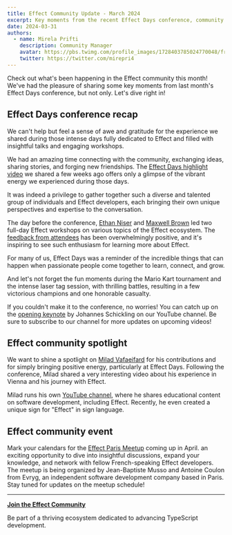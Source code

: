```yaml
---
title: Effect Community Update - March 2024 
excerpt: Key moments from the recent Effect Days conference, community spotlight, and upcoming event.
date: 2024-03-31
authors:
  - name: Mirela Prifti
    description: Community Manager
    avatar: https://pbs.twimg.com/profile_images/1728403785024770048/frKphayT_400x400.jpg
    twitter: https://twitter.com/mirepri4
---
```


Check out what's been happening in the Effect community this month! We've had the pleasure of sharing some key moments from last month's Effect Days conference, but not only. Let's dive right in!

## Effect Days conference recap

We can't help but feel a sense of awe and gratitude for the experience we shared during those intense days fully dedicated to Effect and filled with insightful talks and engaging workshops. 

We had an amazing time connecting with the community, exchanging ideas, sharing stories, and forging new friendships. The [Effect Days highlight video](https://www.youtube.com/watch?v=CfbR-1XRlTA&ab_channel=Effect%7CTypeScriptatScale) we shared a few weeks ago offers only a glimpse of the vibrant energy we experienced during those days.

It was indeed a privilege to gather together such a diverse and talented group of individuals and Effect developers, each bringing their own unique perspectives and expertise to the conversation.

The day before the conference, [Ethan Niser](https://www.youtube.com/watch?v=3Ii5Ny-FVIg&ab_channel=Effect%7CTypeScriptatScale) and [Maxwell Brown](https://www.youtube.com/watch?v=naI9vNF801w&ab_channel=Effect%7CTypeScriptatScale) led two full-day Effect workshops on various topics of the Effect ecosystem. The [feedback from attendees](https://x.com/EffectTS_/status/1770783115788562573?s=20) has been overwhelmingly positive, and it's inspiring to see such enthusiasm for learning more about Effect.

For many of us, Effect Days was a reminder of the incredible things that can happen when passionate people come together to learn, connect, and grow. 

And let's not forget the fun moments during the Mario Kart tournament and the intense laser tag session, with thrilling battles, resulting in a few victorious champions and one honorable casualty.

If you couldn't make it to the conference, no worries! You can catch up on the [opening keynote](https://www.youtube.com/watch?v=PxIBWjiv3og&ab_channel=Effect%7CTypeScriptatScale) by Johannes Schickling on our YouTube channel. Be sure to subscribe to our channel for more updates on upcoming videos!

## Effect community spotlight

We want to shine a spotlight on [Milad Vafaeifard](https://www.linkedin.com/in/miladvafaeifard/) for his contributions and for simply bringing positive energy, particularly at Effect Days. Following the conference, Milad shared a very interesting video about his experience in Vienna and his journey with Effect. 

Milad runs his own [YouTube channel](https://www.youtube.com/@SignLanguageTech), where he shares educational content on software development, including Effect. Recently, he even created a unique sign for "Effect" in sign language.

## Effect community event

Mark your calendars for the [Effect Paris Meetup](https://www.meetup.com/fr-FR/effect-paris/) coming up in April. an exciting opportunity to dive into insightful discussions, expand your knowledge, and network with fellow French-speaking Effect developers. The meetup is being organized by Jean-Baptiste Musso and Antoine Coulon from Evryg, an independent software development company based in Paris. Stay tuned for updates on the meetup schedule!

---
**[Join the Effect Community](https://discord.gg/effect-ts)**

Be part of a thriving ecosystem dedicated to advancing TypeScript development.
